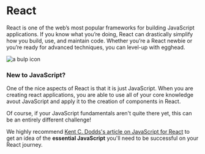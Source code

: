
<div className="grid md:grid-cols-12 grid-cols-1 gap-5 items-start sm:mt-5 mt-3">
<div className="col-span-6 grid grid-cols-8 relative flex items-start overflow-hidden rounded-md border border-gray-200 ">
  <div
    className="overflow-hidden sm:col-span-3 col-span-2 w-full h-full"
    style={{
      background:
        'url(https://res.cloudinary.com/dg3gyk0gu/image/upload/v1604411002/next.egghead.io/react/space_2x.png)',
      backgroundSize: 'cover',
      backgroundPosition: '35%',
    }}
  />
  <div className="sm:col-span-5 col-span-6 sm:p-8 p-5 flex flex-col justify-start h-full">
    <h1 className="sm:text-2xl text-xl font-bold">React</h1>
    <p className="pt-2 sm:text-base text-sm text-gray-800">
      React is one of the web’s most popular frameworks for building JavaScript
      applications. If you know what you’re doing, React can drastically
      simplify how you build, use, and maintain code. Whether you’re a React
      newbie or you’re ready for advanced techniques, you can level-up with
      egghead.
    </p>
  </div>
</div>
<div className="col-span-6 sm:p-8 p-5 border border-gray-200 mt-0 rounded-md">
<div className="flex items-center mb-4">
<img
  src="https://res.cloudinary.com/dg3gyk0gu/image/upload/v1604409609/next.egghead.io/icons/bulp.svg"
  alt="a bulp icon"
/>
<h3 className="ml-3 text-lg font-semibold">New to JavaScript?</h3>
</div>
<div className="prose prose-sm max-w-none mt-0">


One of the nice aspects of React is that it is just JavaScript. When you are creating react applications, you are able to use all of your core knowledge avout JavaScript and apply it to the creation of components in React.

Of course, if your JavaScript fundamentals aren't quite there yet, this can be an entirely different challenge!

We highly recommend [Kent C. Dodds's article on JavaScript for React](https://kentcdodds.com/blog/javascript-to-know-for-react) to get an idea of the **essential JavaScript** you'll need to be successful on your React journey.

</div>
</div>
</div>

